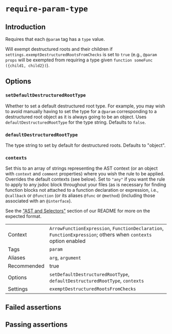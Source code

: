 # `require-param-type`

## Introduction

Requires that each `@param` tag has a `type` value.

Will exempt destructured roots and their children if
`settings.exemptDestructuredRootsFromChecks` is set to `true` (e.g.,
`@param props` will be exempted from requiring a type given
`function someFunc ({child1, child2})`).

## Options

### `setDefaultDestructuredRootType`

Whether to set a default destructured root type. For example, you may wish
to avoid manually having to set the type for a `@param`
corresponding to a destructured root object as it is always going to be an
object. Uses `defaultDestructuredRootType` for the type string. Defaults to
`false`.

### `defaultDestructuredRootType`

The type string to set by default for destructured roots. Defaults to "object".

### `contexts`

Set this to an array of strings representing the AST context (or an object with
`context` and `comment` properties) where you wish the rule to be applied.
Overrides the default contexts (see below). Set to `"any"` if you want
the rule to apply to any jsdoc block throughout your files (as is necessary
for finding function blocks not attached to a function declaration or
expression, i.e., `@callback` or `@function` (or its aliases `@func` or
`@method`) (including those associated with an `@interface`).

See the ["AST and Selectors"](../#advanced-ast-and-selectors)
section of our README for more on the expected format.

|||
|---|---|
|Context|`ArrowFunctionExpression`, `FunctionDeclaration`, `FunctionExpression`; others when `contexts` option enabled|
|Tags|`param`|
|Aliases|`arg`, `argument`|
|Recommended|true|
|Options|`setDefaultDestructuredRootType`, `defaultDestructuredRootType`, `contexts`|
|Settings|`exemptDestructuredRootsFromChecks`|


## Failed assertions

<Assertions rule="requireParamType" />

## Passing assertions

<Assertions rule="requireParamType" passing />
